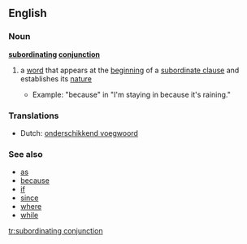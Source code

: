 ==English==

===Noun===
'''[[subordinating]] [[conjunction]]'''

# {{grammar}} a [[word]] that appears at the [[beginning]] of a [[subordinate clause]] and establishes its [[nature]]
#*Example: "because" in "I'm staying in because it's raining."

===Translations===
{{rfc-level|Translations at L3+ (AutoFormat would have corrected level of Translations)}}
*Dutch: [[onderschikkend voegwoord]] {{n}}

===See also===
*[[as]]
*[[because]]
*[[if]]
*[[since]]
*[[where]]
*[[while]]

[[tr:subordinating conjunction]]